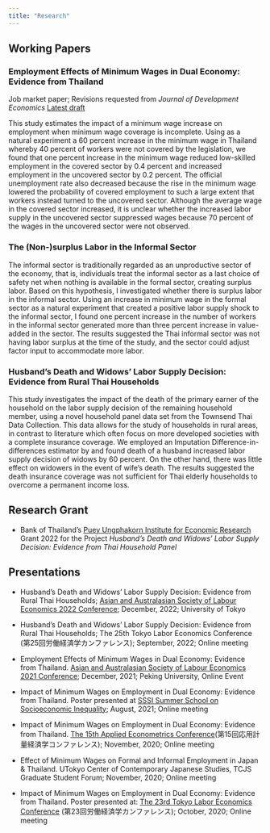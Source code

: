 ```yaml
---
title: "Research"
---
```


## Working Papers

### Employment Effects of Minimum Wages in Dual Economy: Evidence from Thailand

Job market paper; Revisions requested from *Journal of Development Economics* [Latest draft](https://drive.google.com/file/d/1ph9J3dezvwGT_80yA_vqoUvCBCK0vXzx/view?usp=sharing)

This study estimates the impact of a minimum wage increase on employment when minimum wage coverage is incomplete. Using as a natural experiment a 60 percent increase in the minimum wage in Thailand whereby 40 percent of workers were not covered by the legislation, we found that one percent increase in the minimum wage reduced low-skilled employment in the covered sector by 0.4 percent and increased employment in the uncovered sector by 0.2 percent. The official unemployment rate also decreased because the rise in the minimum wage lowered the probability of covered employment to such a large extent that workers instead turned to the uncovered sector. Although the average wage in the covered sector increased, it is unclear whether the increased labor supply in the uncovered sector suppressed wages because 70 percent of the wages in the uncovered sector were not observed. 

### The (Non-)surplus Labor in the Informal Sector

The informal sector is traditionally regarded as an unproductive sector of the economy, that is, individuals treat the informal sector as a last choice of safety net when nothing is available in the formal sector, creating surplus labor. Based on this hypothesis, I investigated whether there is surplus labor in the informal sector. Using an increase in minimum wage in the formal sector as a natural experiment that created a positive labor supply shock to the informal sector, I found one percent increase in the number of workers in the informal sector generated more than three percent increase in value-added in the sector. The results suggested the Thai informal sector was not having labor surplus at the time of the study, and the sector could adjust factor input to accommodate more labor.

### Husband's Death and Widows' Labor Supply Decision: Evidence from Rural Thai Households 

This study investigates the impact of the death of the primary earner of the household on the labor supply decision of the remaining household member, using a novel household panel data set from the Townsend Thai Data Collection. This data allows for the study of households in rural areas, in contrast to literature which often focus on more developed societies with a complete insurance coverage. We employed an Imputation Difference-in-differences estimator by \cite{borusyak2021revisiting} and found death of a husband increased labor supply decision of widows by 60 percent. On the other hand, there was little effect on widowers in the event of wife's death. The results suggested the death insurance coverage was not sufficient for Thai elderly households to overcome a permanent income loss.

## Research Grant

- Bank of Thailand's [Puey Ungphakorn Institute for Economic Research](https://www.pier.or.th/en/about/#top) Grant 2022 for the Project *Husband's Death and Widows' Labor Supply Decision: Evidence from Thai Household Panel*

## Presentations

- Husband's Death and Widows' Labor Supply Decision: Evidence from Rural Thai Households; [Asian and Australasian Society of Labour Economics 2022 Conference](https://www.aasle.org/); December, 2022; University of Tokyo

- Husband's Death and Widows' Labor Supply Decision: Evidence from Rural Thai Households; The 25th Tokyo Labor Economics Conference (第25回労働経済学カンファレンス); September, 2022; Online meeting

- Employment Effects of Minimum Wages in Dual Economy: Evidence from Thailand. [Asian and Australasian Society of Labour Economics 2021 Conference](https://www.aasle.org/); December, 2021; Peking University, Online Event

- Impact of Minimum Wages on Employment in Dual Economy: Evidence from Thailand. Poster presented at [SSSI Summer School on Socioeconomic Inequality](https://hceconomics.uchicago.edu/sssi.uchicago.edu); August, 2021; Online meeting

- Impact of Minimum Wages on Employment in Dual Economy: Evidence from Thailand. [The 15th Applied Econometrics Conference](http://www.crepe.e.u-tokyo.ac.jp/index.html)(第15回応用計量経済学コンファレンス); November, 2020; Online meeting

- Effect of Minimum Wages on Formal and Informal Employment
in Japan & Thailand. UTokyo Center of Contemporary Japanese Studies, TCJS Graduate Student Forum; November, 2020; Online meeting

- Impact of Minimum Wages on Employment in Dual Economy: Evidence from Thailand. Poster presented at: [The 23rd Tokyo Labor Economics Conference](https://sites.google.com/site/tokyolaborwkshp/home) (第23回労働経済学カンファレンス); October, 2020; Online meeting

